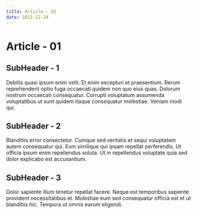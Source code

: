 ```yaml
---
title: Article - 01
date: 2021-12-24
---
```


# Article - 01

## SubHeader - 1

Debitis quasi ipsum enim velit. Et enim excepturi et praesentium. Rerum reprehenderit optio fuga occaecati quidem non quo eius quas. Dolorum nostrum occaecati consequatur. Corrupti voluptatum assumenda voluptatibus ut sunt quidem itaque consequatur molestiae. Veniam modi qui.

## SubHeader - 2

Blanditiis error consectetur. Cumque sed veritatis et sequi voluptatem autem consequatur qui. Eum similique qui ipsam repellat perferendis. Ut officia ipsum enim repellendus soluta. Ut in repellendus voluptate quia sed dolor explicabo est accusantium.

## SubHeader - 3

Dolor sapiente illum tenetur repellat facere. Neque est temporibus sapiente provident necessitatibus et. Molestiae eum sed consequatur officia est et ut blanditiis hic. Tempora ut omnis earum eligendi.
